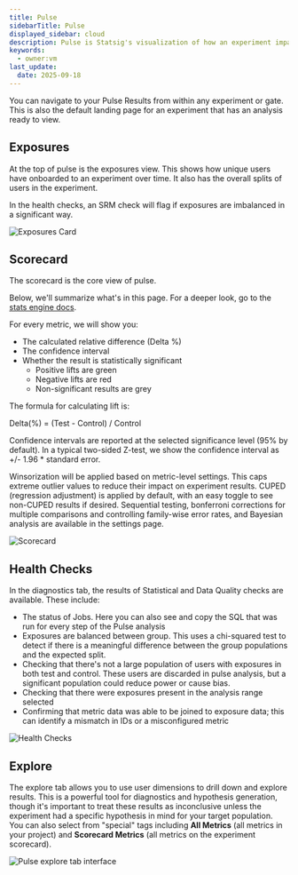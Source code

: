 ```yaml
---
title: Pulse
sidebarTitle: Pulse
displayed_sidebar: cloud
description: Pulse is Statsig's visualization of how an experiment impacted target metrics. This page walks through the tool and how to use it to evaluate your experiment.
keywords:
  - owner:vm
last_update:
  date: 2025-09-18
---
```


You can navigate to your Pulse Results from within any experiment or gate. This is also the default landing page for an experiment that has an analysis ready to view.

## Exposures

At the top of pulse is the exposures view. This shows how unique users have onboarded to an experiment over time. It also has the overall splits of users in the experiment.

In the health checks, an SRM check will flag if exposures are imbalanced in a significant way.

<Frame>
  <img src="https://user-images.githubusercontent.com/102695539/264086660-26573d9d-5242-4594-9b46-5e8a21df8812.png" alt="Exposures Card" />
</Frame>

## Scorecard

The scorecard is the core view of pulse.

Below, we'll summarize what's in this page. For a deeper look, go to the [stats engine docs](/stats-engine).

For every metric, we will show you:

- The calculated relative difference (Delta %)
- The confidence interval
- Whether the result is statistically significant
  - Positive lifts are green
  - Negative lifts are red
  - Non-significant results are grey

The formula for calculating lift is:

Delta(%) = (Test - Control) / Control

Confidence intervals are reported at the selected significance level (95% by default). In a typical two-sided Z-test, we show the confidence interval as +/- 1.96 \* standard error.

Winsorization will be applied based on metric-level settings. This caps extreme outlier values to reduce their impact on experiment results. CUPED (regression adjustment) is applied by default, with an easy toggle to see non-CUPED results if desired. Sequential testing, bonferroni corrections for multiple comparisons and controlling family-wise error rates, and Bayesian analysis are available in the settings page.

<Frame>
  <img src="https://user-images.githubusercontent.com/102695539/264087011-46725b31-6064-4cd4-806b-d8db119e0e9b.png" alt="Scorecard" />
</Frame>

## Health Checks

In the diagnostics tab, the results of Statistical and Data Quality checks are available. These include:

- The status of Jobs. Here you can also see and copy the SQL that was run for every step of the Pulse analysis
- Exposures are balanced between group. This uses a chi-squared test to detect if there is a meaningful difference between the group populations and the expected split.
- Checking that there's not a large population of users with exposures in both test and control. These users are discarded in pulse analysis, but a significant population could reduce power or cause bias.
- Checking that there were exposures present in the analysis range selected
- Confirming that metric data was able to be joined to exposure data; this can identify a mismatch in IDs or a misconfigured metric

<Frame>
  <img src="https://user-images.githubusercontent.com/102695539/264087016-c6a8040f-2760-4829-a5ae-ee9f5b29ed41.png" alt="Health Checks" />
</Frame>

## Explore

The explore tab allows you to use user dimensions to drill down and explore results. This is a powerful tool for diagnostics and hypothesis generation, though it's important to treat these results as inconclusive unless the experiment had a specific hypothesis in mind for your target population. You can also select from "special" tags including **All Metrics** (all metrics in your project) and **Scorecard Metrics** (all metrics on the experiment scorecard). 
<Frame>
  <img src="https://github.com/statsig-io/docs/assets/31516123/829cf18b-e3bd-4a8b-ad51-5259bb3eda29" alt="Pulse explore tab interface" />
</Frame>

